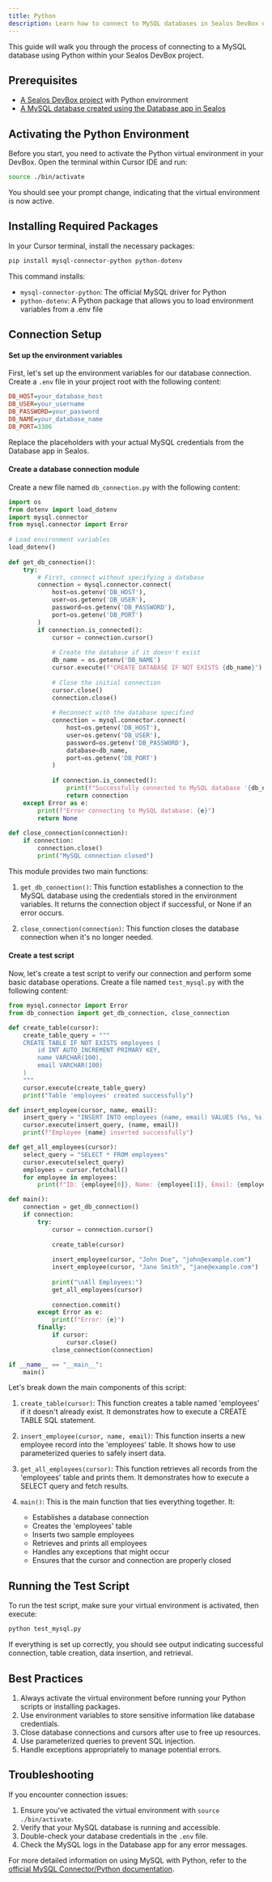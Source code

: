 ```yaml
---
title: Python
description: Learn how to connect to MySQL databases in Sealos DevBox using Python
---
```


This guide will walk you through the process of connecting to a MySQL database using Python within your Sealos DevBox project.

## Prerequisites

- [A Sealos DevBox project](/docs/guides/fundamentals/create-a-project) with Python environment
- [A MySQL database created using the Database app in Sealos](./)

## Activating the Python Environment

Before you start, you need to activate the Python virtual environment in your DevBox. Open the terminal within Cursor IDE and run:

```bash
source ./bin/activate
```

You should see your prompt change, indicating that the virtual environment is now active.

## Installing Required Packages

In your Cursor terminal, install the necessary packages:

```bash
pip install mysql-connector-python python-dotenv
```

This command installs:
- `mysql-connector-python`: The official MySQL driver for Python
- `python-dotenv`: A Python package that allows you to load environment variables from a .env file

## Connection Setup

<div className='steps [&_h4]:step'>

#### Set up the environment variables

First, let's set up the environment variables for our database connection. Create a `.env` file in your project root with the following content:

```ini title=".env"
DB_HOST=your_database_host
DB_USER=your_username
DB_PASSWORD=your_password
DB_NAME=your_database_name
DB_PORT=3306
```

Replace the placeholders with your actual MySQL credentials from the Database app in Sealos.

#### Create a database connection module

Create a new file named `db_connection.py` with the following content:

```python title="db_connection.py"
import os
from dotenv import load_dotenv
import mysql.connector
from mysql.connector import Error
 
# Load environment variables
load_dotenv()
 
def get_db_connection():
    try:
        # First, connect without specifying a database
        connection = mysql.connector.connect(
            host=os.getenv('DB_HOST'),
            user=os.getenv('DB_USER'),
            password=os.getenv('DB_PASSWORD'),
            port=os.getenv('DB_PORT')
        )
        if connection.is_connected():
            cursor = connection.cursor()
            
            # Create the database if it doesn't exist
            db_name = os.getenv('DB_NAME')
            cursor.execute(f"CREATE DATABASE IF NOT EXISTS {db_name}")
            
            # Close the initial connection
            cursor.close()
            connection.close()
            
            # Reconnect with the database specified
            connection = mysql.connector.connect(
                host=os.getenv('DB_HOST'),
                user=os.getenv('DB_USER'),
                password=os.getenv('DB_PASSWORD'),
                database=db_name,
                port=os.getenv('DB_PORT')
            )
            
            if connection.is_connected():
                print(f"Successfully connected to MySQL database '{db_name}'")
                return connection
    except Error as e:
        print(f"Error connecting to MySQL database: {e}")
        return None
 
def close_connection(connection):
    if connection:
        connection.close()
        print("MySQL connection closed")
```

This module provides two main functions:

1. `get_db_connection()`: This function establishes a connection to the MySQL database using the credentials stored in the environment variables. It returns the connection object if successful, or None if an error occurs.

2. `close_connection(connection)`: This function closes the database connection when it's no longer needed.

#### Create a test script

Now, let's create a test script to verify our connection and perform some basic database operations. Create a file named `test_mysql.py` with the following content:

```python title="test_mysql.py"
from mysql.connector import Error
from db_connection import get_db_connection, close_connection

def create_table(cursor):
    create_table_query = """
    CREATE TABLE IF NOT EXISTS employees (
        id INT AUTO_INCREMENT PRIMARY KEY,
        name VARCHAR(100),
        email VARCHAR(100)
    )
    """
    cursor.execute(create_table_query)
    print("Table 'employees' created successfully")

def insert_employee(cursor, name, email):
    insert_query = "INSERT INTO employees (name, email) VALUES (%s, %s)"
    cursor.execute(insert_query, (name, email))
    print(f"Employee {name} inserted successfully")

def get_all_employees(cursor):
    select_query = "SELECT * FROM employees"
    cursor.execute(select_query)
    employees = cursor.fetchall()
    for employee in employees:
        print(f"ID: {employee[0]}, Name: {employee[1]}, Email: {employee[2]}")

def main():
    connection = get_db_connection()
    if connection:
        try:
            cursor = connection.cursor()
            
            create_table(cursor)
            
            insert_employee(cursor, "John Doe", "john@example.com")
            insert_employee(cursor, "Jane Smith", "jane@example.com")
            
            print("\nAll Employees:")
            get_all_employees(cursor)
            
            connection.commit()
        except Error as e:
            print(f"Error: {e}")
        finally:
            if cursor:
                cursor.close()
            close_connection(connection)

if __name__ == "__main__":
    main()
```

Let's break down the main components of this script:

1. `create_table(cursor)`: This function creates a table named 'employees' if it doesn't already exist. It demonstrates how to execute a CREATE TABLE SQL statement.

2. `insert_employee(cursor, name, email)`: This function inserts a new employee record into the 'employees' table. It shows how to use parameterized queries to safely insert data.

3. `get_all_employees(cursor)`: This function retrieves all records from the 'employees' table and prints them. It demonstrates how to execute a SELECT query and fetch results.

4. `main()`: This is the main function that ties everything together. It:
   - Establishes a database connection
   - Creates the 'employees' table
   - Inserts two sample employees
   - Retrieves and prints all employees
   - Handles any exceptions that might occur
   - Ensures that the cursor and connection are properly closed

</div>

## Running the Test Script

To run the test script, make sure your virtual environment is activated, then execute:

```bash
python test_mysql.py
```

If everything is set up correctly, you should see output indicating successful connection, table creation, data insertion, and retrieval.

## Best Practices

1. Always activate the virtual environment before running your Python scripts or installing packages.
2. Use environment variables to store sensitive information like database credentials.
3. Close database connections and cursors after use to free up resources.
4. Use parameterized queries to prevent SQL injection.
5. Handle exceptions appropriately to manage potential errors.

## Troubleshooting

If you encounter connection issues:

1. Ensure you've activated the virtual environment with `source ./bin/activate`.
2. Verify that your MySQL database is running and accessible.
3. Double-check your database credentials in the `.env` file.
4. Check the MySQL logs in the Database app for any error messages.

For more detailed information on using MySQL with Python, refer to the [official MySQL Connector/Python documentation](https://dev.mysql.com/doc/connector-python/en/).